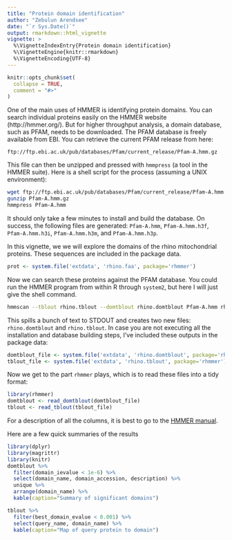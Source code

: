 ```yaml
---
title: "Protein domain identification"
author: "Zebulun Arendsee"
date: "`r Sys.Date()`"
output: rmarkdown::html_vignette
vignette: >
  %\VignetteIndexEntry{Protein domain identification}
  %\VignetteEngine{knitr::rmarkdown}
  %\VignetteEncoding{UTF-8}
---
```


```r
knitr::opts_chunk$set(
  collapse = TRUE,
  comment = "#>"
)
```

One of the main uses of HMMER is identifying protein domains. You can search
individual proteins easily on the HMMER website (http://hmmer.org/). But for
higher throughput analysis, a domain database, such as PFAM, needs to be
downloaded. The PFAM database is freely available from EBI. You can retrieve
the current PFAM release from here: 

```
ftp://ftp.ebi.ac.uk/pub/databases/Pfam/current_release/Pfam-A.hmm.gz
```

This file can then be unzipped and pressed with `hmmpress` (a tool in the HMMER
suite). Here is a shell script for the process (assuming a UNIX environment):

```sh
wget ftp://ftp.ebi.ac.uk/pub/databases/Pfam/current_release/Pfam-A.hmm.gz
gunzip Pfam-A.hmm.gz
hmmpress Pfam-A.hmm
```

It should only take a few minutes to install and build the database. On
success, the following files are generated: `Pfam-A.hmm`, `Pfam-A.hmm.h3f`,
`Pfam-A.hmm.h3i`, `Pfam-A.hmm.h3m`, and `Pfam-A.hmm.h3p`.

In this vignette, we we will explore the domains of the rhino mitochondrial
proteins. These sequences are included in the package data.


```r
prot <- system.file('extdata', 'rhino.faa', package='rhmmer')
```

Now we can search these proteins against the PFAM database. You could run the
HMMER program from within R through `system2`, but here I will just give the
shell command.


```sh
hmmscan --tblout rhino.tblout --domtblout rhino.domtblout Pfam-A.hmm rhino.faa
```

This spills a bunch of text to STDOUT and creates two new files:
`rhino.domtblout` and `rhino.tblout`. In case you are not executing all the
installation and database building steps, I've included these outputs in the
package data:

```r
domtblout_file <- system.file('extdata', 'rhino.domtblout', package='rhmmer')
tblout_file <- system.file('extdata', 'rhino.tblout', package='rhmmer')
```

Now we get to the part `rhmmer` plays, which is to read these files into a tidy
format: 


```r
library(rhmmer)
domtblout <- read_domtblout(domtblout_file)
tblout <- read_tblout(tblout_file)
```

For a description of all the columns, it is best to go to the [HMMER
manual](http://eddylab.org/software/hmmer3/3.1b2/Userguide.pdf).

Here are a few quick summaries of the results

```r
library(dplyr)
library(magrittr)
library(knitr)
domtblout %>%
  filter(domain_ievalue < 1e-6) %>%
  select(domain_name, domain_accession, description) %>%
  unique %>%
  arrange(domain_name) %>%
  kable(caption="Summary of significant domains")
```

```r
tblout %>%
  filter(best_domain_evalue < 0.001) %>%
  select(query_name, domain_name) %>%
  kable(caption="Map of query protein to domain")
```
